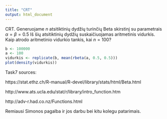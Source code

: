 ```yaml
---
title: "CRT"
output: html_document
---
```


CRT. Generuojame $n$ atsitiktinių dydžių turinčių Beta skirstinį su parametrais $\alpha=\beta=0.5$ Iš šių atsitiktinių dydžių suskaičiuojamas aritmetinis vidurkis. Kaip atrodo aritmetinio vidurkio tankis, kai $n=100$?

```r
b <- 100000
a <- 100
vidurkis <- replicate(b, mean(rbeta(a, 0.5, 0.5)))
plot(density(vidurkis))

```

Task7 sources:

https://stat.ethz.ch/R-manual/R-devel/library/stats/html/Beta.html

http://www.ats.ucla.edu/stat/r/library/intro_function.htm

http://adv-r.had.co.nz/Functions.html

Remiausi Simonos pagalba ir jos darbu bei kitu kolegu patarimais.